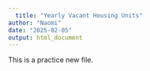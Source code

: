 ```yaml
---
  title: "Yearly Vacant Housing Units"
author: "Naomi"
date: "2025-02-05"
output: html_document
---
```


This is a practice new file.